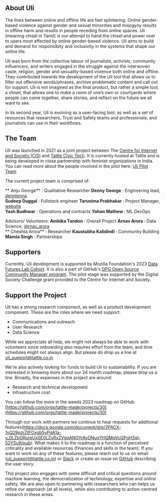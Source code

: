 
## About Uli

The lines between online and offline life are fast splintering. Online gender-based violence against gender and sexual minorities and misogyny results in offline harm and results in people receding from online spaces.  Uli (meaning chisel in Tamil) is our attempt to hand the chisel and power over to users most affected by online gender-based violence. Uli aims to build and demand for responsibity and inclusivity in the systems that shape our online life.

Uli was born from the collective labour of journalists, activists, community influencers, and writers engaged in the struggle against the interwoven caste, religion, gender and sexuality-based violence both online and offline. They contributed towards the development of the Uli tool that allows us to filter out offensive words/phrases, archive problematic content and call out for support. Uli is not imagined as the final product, but rather a simple tool, a chisel, that allows one to make a room of one’s own or courtyards where people can come together, share stories, and reflect on the future we all want to see.

In its second year, Uli is evolving as a user-facing tool; as well as a set of resources that researchers, Trust and Safety teams and professionals, and journalists can use in their workflows. 


## The Team 
Uli was launched in 2021 as a joint project between The [Centre for Internet and Society (CIS)](https://cis-india.org/) and [Tattle Civic Tech](https://tattle.co.in/). It is currently hosted at Tattle and is being developed in close partnership with feminist organizations in India. You can read more about the people involved in the pilot here: [Uli Pilot Team](https://uli.tattle.co.in/team-2021/)

The current project team is comprised of:

  ** Anju George** : Qualitative Researcher
  **Denny George** : Engineering lead, [denntenna](https://denntenna.github.io/)   
  **Sudeep Duggal** : Fullstack engineer
  **Tarunima Prabhakar** : Project Manager, [website](https://tarunima.com)  
  **Yash Budhwar** : Operations and contracts
  **Yohan Mathew** : ML DevOps  


  Advisors/ Volunteers:
  **Ambika Tandon** : Overall Project
  **Arnav Arora** : Data Science, [@rnav_arora](https://twitter.com/rnav_arora)  
  ** Cheshta Arora** : Researcher
  **Kaustubha Kalidindi** : Community Building
  **Mamta Singh** : Partnerships
  


## Supporters
Currently, Uli development is supported by Mozilla Foundation's 2023 [Data Futures Lab Cohort](https://foundation.mozilla.org/en/blog/mozilla-welcomes-2023-data-futures-lab-cohort/). It is also a part of GitHub's [DPG Open Source Community Manager program](https://socialimpact.github.com/tech-for-social-good/dpg-open-source-community-manager-program). The pilot stage was supported by the Digital Society Challenge grant provided to the Centre for Internet and Society. 


## Support the Project

Uli has a strong research component, as well as a product development component. These are the roles where we need support:
* Communications and outreach
* User Research
* Data Science

While we appreciate all help, we might not always be able to work with volunteers since onboarding also requires effort from the team, and time schedules might not always align. But please do drop us a line at uli_support@tattle.co.in

We're also actively looking for funds to build Uli to sustainability. If you are interested in knowing more about our 24 month roadmap, please drop us a line. Broadly, the expenses in the project are around:
- Research and technical development
- Infrastructure cost

You can follow the more in the weeds 2023 roadmap on GitHub: [https://github.com/orgs/tattle-made/projects/30](https://github.com/orgs/tattle-made/projects/30)

Through our work with partners we continue to hear requests for additional features(https://docs.google.com/document/d/e/2PACX-1vQ29pzrZtFOxgb5yPgA1a-y_0LZbGRureUx0E0LZvRx2VgqANOYrAvDNuqYHQMpVcQPgH3ql-52YSu9/pub). What makes it to the roadmap is a function of perceived criticality and available resources (finances and skills in the team). If you want to work on any of these features, please reach out to us on email (uli_support@tattle.co.in) or [Slack](https://admin417477.typeform.com/to/nVuNyG) or create an issue on [GitHub](https://github.com/tattle-made/Uli/issues) describing the user story. 

This project also engages with some difficult and critical questions around machine learning, the democratization of technology, expertise and online safety. We are also open to partnering with researchers who can helps us refine our approach (at all levels), while also contributing to action-centred research in these areas. 

